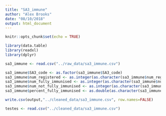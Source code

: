 ```yaml
---
title: "SA3_immune"
author: "Alex Brooks"
date: "08/10/2018"
output: html_document
---
```


```r
knitr::opts_chunk$set(echo = TRUE)

library(data.table)
library(readxl)
library(dplyr)
```

```r
sa3_immune <- read.csv("../raw_data/sa3_immune.csv")

sa3_immune$SA3_code <- as.factor(sa3_immune$SA3_code)
sa3_immune$num_registered <- as.integer(as.character(sa3_immune$num_registered))
sa3_immune$num_fully_immunised <- as.integer(as.character(sa3_immune$num_fully_immunised))
sa3_immune$num_not_fully_immunised <- as.integer(as.character(sa3_immune$num_not_fully_immunised))
sa3_immune$percent_fully_immunised <- as.double(as.character(sa3_immune$percent_fully_immunised))

write.csv(output,"../cleaned_data/sa3_immune.csv", row.names=FALSE)

testes <- read.csv("../cleaned_data/sa3_immune.csv")

```


